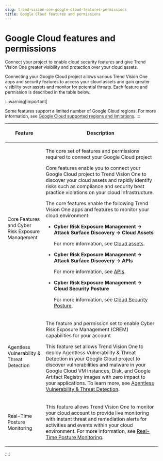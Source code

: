 ```yaml
---
slug: trend-vision-one-google-cloud-features-permissions
title: Google Cloud features and permissions
---
```

# Google Cloud features and permissions

Connect your project to enable cloud security features and give Trend Vision One greater visibility and protection over your cloud assets.

Connecting your Google Cloud project allows various Trend Vision One apps and security features to access your cloud assets and gain greater visibility over assets and monitor for potential threats. Each feature and permission is described in the table below.

:::warning[Important]

Some features support a limited number of Google Cloud regions. For more information, see [Google Cloud supported regions and limitations](google-supported-regions.mdx).
:::

<table>
<colgroup>
<col style="width: 25%" />
<col style="width: 75%" />
</colgroup>
<thead>
<tr>
<th><p>Feature</p></th>
<th><p>Description</p></th>
</tr>
</thead>
<tbody>
<tr>
<td><p>Core Features and Cyber Risk Exposure Management</p></td>
<td><p>The core set of features and permissions required to connect your Google Cloud project</p>
<p>Core features enable you to connect your Google Cloud project to Trend Vision One to discover your cloud assets and rapidly identify risks such as compliance and security best practice violations on your cloud infrastructure.</p>
<p>The core features enable the following Trend Vision One apps and features to monitor your cloud environment:</p>
<ul>
<li><p><strong>Cyber Risk Exposure Management → Attack Surface Discovery → Cloud Assets</strong></p>
<p>For more information, see <a href="trend-vision-one-cloud-assets">Cloud assets</a>.</p></li>
<li><p><strong>Cyber Risk Exposure Management → Attack Surface Discovery → APIs</strong></p>
<p>For more information, see <a href="trend-vision-one-apis">APIs</a>.</p></li>
<li><p><strong>Cyber Risk Exposure Management → Cloud Security Posture</strong></p>
<p>For more information, see <a href="trend-vision-one-cloud-posture">Cloud Security Posture</a>.</p></li>
</ul></td>
</tr>
<tr>
<td><p>Agentless Vulnerability &amp; Threat Detection</p></td>
<td><p>The feature and permission set to enable Cyber Risk Exposure Management (CREM) capabilities for your account</p>
<p>This feature set allows Trend Vision One to deploy Agentless Vulnerability &amp; Threat Detection in your Google Cloud project to discover vulnerabilities and malware in your Google Cloud VM instances, Disk, and Google Artifact Registry images with zero impact to your applications. To learn more, see <a href="trend-vision-one-agentless-vulnerability-threat">Agentless Vulnerability &amp; Threat Detection</a>.</p></td>
</tr>
<tr>
<td><p>Real-Time Posture Monitoring</p></td>
<td><p>This feature allows Trend Vision One to monitor your cloud account to provide live monitoring with instant threat and remediation alerts for activities and events within your cloud environment. For more information, see <a href="trend-vision-one-real-time-threat-monitoring">Real-Time Posture Monitoring</a>.</p></td>
</tr>
</tbody>
</table>
::::
